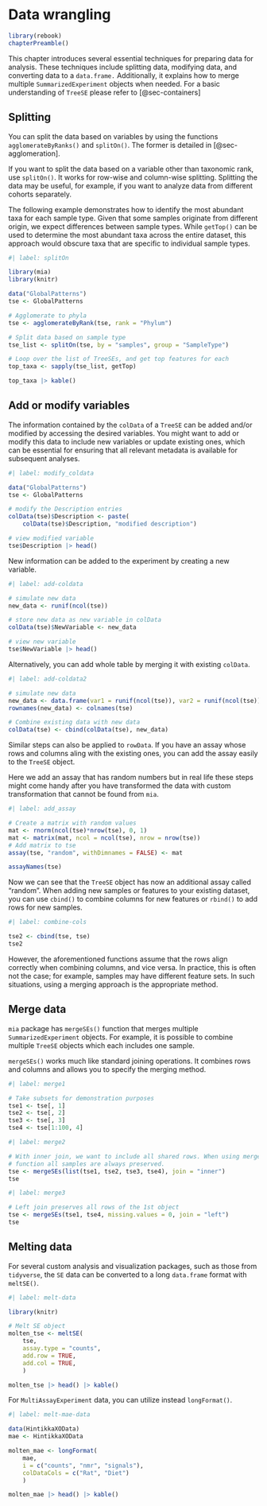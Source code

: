 # Data wrangling {#sec-datawrangling}

```r
library(rebook)
chapterPreamble()
```

This chapter introduces several essential techniques for preparing data for
analysis. These techniques include splitting data, modifying data, 
and converting data to a `data.frame.` Additionally, it explains how to merge 
multiple `SummarizedExperiment` objects when needed. For a basic understanding
of  `TreeSE` please refer to [@sec-containers]

## Splitting {#sec-splitting}

You can split the data based on variables by using the functions 
`agglomerateByRanks()` and `splitOn()`. The former is detailed in
[@sec-agglomeration].

If you want to split the data based on a variable other than taxonomic rank, use 
`splitOn()`. It works for row-wise and column-wise splitting. Splitting the data
may be useful, for example, if you want to analyze data from different cohorts
separately.

The following example demonstrates how to identify the most abundant taxa for
each sample type. Given that some samples originate from different origin, we
expect differences between sample types. While `getTop()` can be used to
determine the most abundant taxa across the entire dataset, this approach would
obscure taxa that are specific to individual sample types.

```r
#| label: splitOn

library(mia)
library(knitr)

data("GlobalPatterns")
tse <- GlobalPatterns

# Agglomerate to phyla
tse <- agglomerateByRank(tse, rank = "Phylum")

# Split data based on sample type
tse_list <- splitOn(tse, by = "samples", group = "SampleType")

# Loop over the list of TreeSEs, and get top features for each
top_taxa <- sapply(tse_list, getTop)

top_taxa |> kable()
```

## Add or modify variables {#sec-add-or-modify-data}

The information contained by the `colData` of a `TreeSE` can be added and/or 
modified by accessing the desired variables. You might want to add or modify 
this data to include new variables or update existing ones, which can be essential 
for ensuring that all relevant metadata is available for subsequent analyses.

```r
#| label: modify_coldata

data("GlobalPatterns")
tse <- GlobalPatterns

# modify the Description entries
colData(tse)$Description <- paste(
    colData(tse)$Description, "modified description")

# view modified variable
tse$Description |> head()
```

New information can be added to the experiment by creating a new variable.

```r
#| label: add-coldata

# simulate new data
new_data <- runif(ncol(tse))

# store new data as new variable in colData
colData(tse)$NewVariable <- new_data

# view new variable
tse$NewVariable |> head()
```

Alternatively, you can add whole table by merging it with existing `colData`.

```r
#| label: add-coldata2

# simulate new data
new_data <- data.frame(var1 = runif(ncol(tse)), var2 = runif(ncol(tse)))
rownames(new_data) <- colnames(tse)

# Combine existing data with new data
colData(tse) <- cbind(colData(tse), new_data)
```

Similar steps can also be applied to `rowData`. If you have an assay whose
rows and columns aling with the existing ones, you can add the assay easily
to the `TreeSE` object.

Here we add an assay that has random numbers but in real life these steps
might come handy after you have transformed the data with custom transformation
that cannot be found from `mia`.

```r
#| label: add_assay

# Create a matrix with random values
mat <- rnorm(ncol(tse)*nrow(tse), 0, 1)
mat <- matrix(mat, ncol = ncol(tse), nrow = nrow(tse))
# Add matrix to tse
assay(tse, "random", withDimnames = FALSE) <- mat

assayNames(tse)
```

Now we can see that the `TreeSE` object has now an additional assay called
"random". When adding new samples or
features to your existing dataset, you can use `cbind()` to combine columns for
new features or `rbind()` to add rows for new samples.

```r
#| label: combine-cols

tse2 <- cbind(tse, tse)
tse2
```

However, the aforementioned functions assume that the rows align correctly when
combining columns, and vice versa. In practice, this is often not the case;
for example, samples may have different feature sets. In such situations, using
a merging approach is the appropriate method.

## Merge data

`mia` package has `mergeSEs()` function that merges multiple
`SummarizedExperiment` objects. For example, it is possible to combine
multiple `TreeSE` objects which each includes one sample.

`mergeSEs()` works much like standard joining operations. It combines rows and 
columns and allows you to specify the merging method.

```r
#| label: merge1

# Take subsets for demonstration purposes
tse1 <- tse[, 1]
tse2 <- tse[, 2]
tse3 <- tse[, 3]
tse4 <- tse[1:100, 4]
```

```r
#| label: merge2

# With inner join, we want to include all shared rows. When using mergeSEs
# function all samples are always preserved.
tse <- mergeSEs(list(tse1, tse2, tse3, tse4), join = "inner")
tse
```

```r
#| label: merge3

# Left join preserves all rows of the 1st object
tse <- mergeSEs(tse1, tse4, missing.values = 0, join = "left")
tse
```

## Melting data

For several custom analysis and visualization packages, such as those from
`tidyverse`, the `SE` data can be converted to a long `data.frame` format with 
`meltSE()`.    

```r
#| label: melt-data

library(knitr)

# Melt SE object
molten_tse <- meltSE(
    tse,
    assay.type = "counts",
    add.row = TRUE,
    add.col = TRUE,
    )

molten_tse |> head() |> kable()
```

For `MultiAssayExperiment` data, you can utilize instead `longFormat()`.

```r
#| label: melt-mae-data

data(HintikkaXOData)
mae <- HintikkaXOData

molten_mae <- longFormat(
    mae,
    i = c("counts", "nmr", "signals"),
    colDataCols = c("Rat", "Diet")
    )

molten_mae |> head() |> kable()
```
